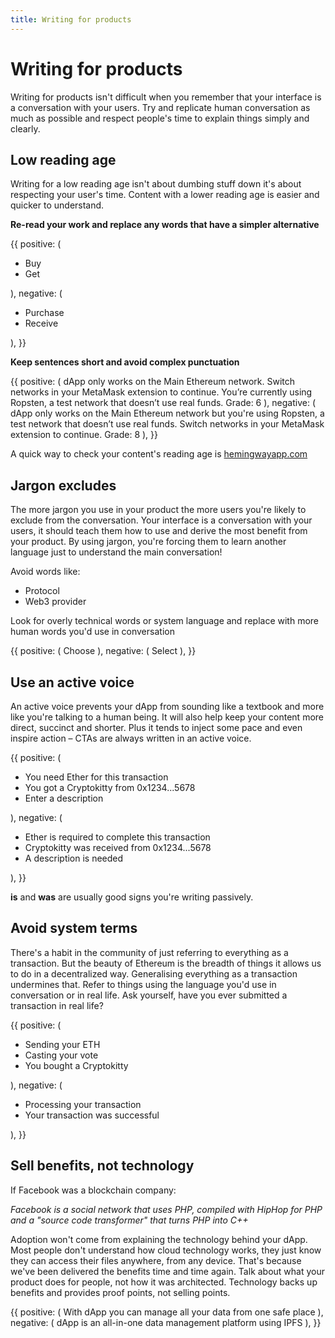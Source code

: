 ```yaml
---
title: Writing for products
---
```



# Writing for products
Writing for products isn't difficult when you remember that your interface is a conversation with your users. Try and replicate human conversation as much as possible and respect people's time to explain things simply and clearly.


## Low reading age

Writing for a low reading age isn't about dumbing stuff down it's about respecting your user's time. Content with a lower reading age is easier and quicker to understand.

**Re-read your work and replace any words that have a simpler alternative**

<DoDont>
  {{
    positive: (
      <Text>
      <ul>
      <li>Buy</li>
      <li>Get</li>
      </ul>
      </Text>
    ),
    negative: (
    <Text>
    <ul>
    <li>Purchase</li>
    <li>Receive</li>
    </ul>
    </Text>
    ),
  }}
</DoDont>


**Keep sentences short and avoid complex punctuation**

<DoDont>
  {{
    positive: (
      <Box>
      <Text>
      dApp only works on the Main Ethereum network. Switch networks in your MetaMask extension to continue. You’re currently using Ropsten, a test network that doesn’t use real funds.
      </Text>
      <Text>Grade: 6</Text>
      </Box>
    ),
    negative: (
      <Box>
    <Text>
    dApp only works on the Main Ethereum network but you're using Ropsten, a test network that doesn’t use real funds. Switch networks in your MetaMask extension to continue.
    </Text>
    <Text>Grade: 8</Text>
    </Box>
    ),
  }}
</DoDont>

A quick way to check your content's reading age is [hemingwayapp.com](http://hemingwayapp.com)

## Jargon excludes

The more jargon you use in your product the more users you're likely to exclude from the conversation. Your interface is a conversation with your users, it should teach them how to use and derive the most benefit from your product. By using jargon, you're forcing them to learn another language just to understand the main conversation!

Avoid words like:

- Protocol
- Web3 provider

Look for overly technical words or system language and replace with more human words you'd use in conversation

<DoDont>
  {{
    positive: (
      <Text>
      Choose
      </Text>
    ),
    negative: (
    <Text>
    Select
    </Text>
    ),
  }}
</DoDont>

## Use an active voice

An active voice prevents your dApp from sounding like a textbook and more like you're talking to a human being. It will also help keep your content more direct, succinct and shorter. Plus it tends to inject some pace and even inspire action – CTAs are always written in an active voice.

<DoDont>
  {{
    positive: (
      <Text>
      <ul>
      <li>You need Ether for this transaction</li>
      <li>You got a Cryptokitty from 0x1234...5678</li>
      <li>Enter a description</li>
      </ul>
      </Text>
    ),
    negative: (
    <Text>
    <ul>
    <li>Ether is required to complete this transaction</li>
    <li>Cryptokitty was received from 0x1234...5678</li>
    <li>A description is needed</li>
    </ul>
    </Text>
    ),
  }}
</DoDont>

**is** and **was** are usually good signs you're writing passively.

## Avoid system terms

There's a habit in the community of just referring to everything as a transaction. But the beauty of Ethereum is the breadth of things it allows us to do in a decentralized way. Generalising everything as a transaction undermines that. Refer to things using the language you'd use in conversation or in real life. Ask yourself, have you ever submitted a transaction in real life?

<DoDont>
  {{
    positive: (
      <Text>
      <ul>
      <li>Sending your ETH</li>
      <li>Casting your vote</li>
      <li>You bought a Cryptokitty</li>
      </ul>
      </Text>
    ),
    negative: (
    <Text>
    <ul>
    <li>Processing your transaction</li>
    <li>Your transaction was successful</li>
    </ul>
    </Text>
    ),
  }}
</DoDont>


## Sell benefits, not technology

If Facebook was a blockchain company:

*Facebook is a social network that uses PHP, compiled with HipHop for PHP and a "source code transformer" that turns PHP into C++*

Adoption won't come from explaining the technology behind your dApp. Most people don't understand how cloud technology works, they just know they can access their files anywhere, from any device. That's because we've been delivered the benefits time and time again. Talk about what your product does for people, not how it was architected. Technology backs up benefits and provides proof points, not selling points.

<DoDont>
  {{
    positive: (
      <Text>
      With dApp you can manage all your data from one safe place
      </Text>
    ),
    negative: (
    <Text>
    dApp is an all-in-one data management platform using IPFS
    </Text>
    ),
  }}
</DoDont>
